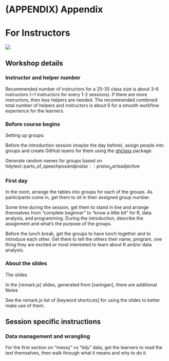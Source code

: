 # (APPENDIX) Appendix {-}

# For Instructors

![](https://img.shields.io/badge/document%20status-in%20progress-orange?style=flat-square)

## Workshop details

### Instructor and helper number

Recommended number of instructors for a 25-35 class size is about 3-6
instructors (~1 instructors for every 1-2 sessions). If there are more instructors,
then less helpers are needed. The recommended combined total number of helpers
and instructors is about 6 for a smooth workflow experience for the learners.

### Before course begins

Setting up groups:

Before the introduction session (maybe the day before),
assign people into groups and create GitHub teams for them using the [ghclass] package.

Generate random names for groups based on tidytext::parts_of_speech$pos and
praise::praise_parts$adjective

### First day

In the room, arrange the tables into groups for each of the groups.
As participants come in, get them to sit in their assigned group number.

Some time during the session, get them to stand in line and arrange themselves from 
"complete beginner" to "know a little bit" for R, data analysis, and programming.
During the introduction, describe the assignment and what's the purpose of the groups.

[ghclass]: https://rundel.github.io/ghclass

Before the lunch break, get the groups to have lunch together and 
to introduce each other. Get them to tell the others their name, 
program, one thing they are excited or 
most interested to learn about R and/or data analysis.

### About the slides

The slides 

In the [remark.js] slides, generated from [xaringan], 
there are additional Notes

See the remark.js list of [keyword shortcuts] for using the slides to better
make use of them.

## Session specific instructions

### Data management and wrangling

For the first section on "messy" vs "tidy" data, 
get the learners to read the text themselves, 
then walk through what it means and why to do it.
